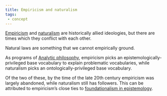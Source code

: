 ```yaml
---
title: Empiricism and naturalism
tags:
 - concept
---
```

 
[Empiricism](/docs/phil/Empiricism.html) and [naturalism](/docs/phil/Naturalism.html) are historically allied ideologies, but there are times which they conflict with each other.

Natural laws are something that we cannot empirically ground.

As programs of [Analytic philosophy](/docs/phil/Analytic philosophy.html), empiricism picks an epistemologically-privileged base vocabulary to explain problematic vocabularies, while naturalism picks an ontologically-privileged base vocabulary.

Of the two of these, by the time of the late 20th century empiricism was largely abandoned, while naturalism still has followers. This can be attributed to empiricism's close ties to [foundationalism in epistemology](/docs/phil/Foundationalism.html).